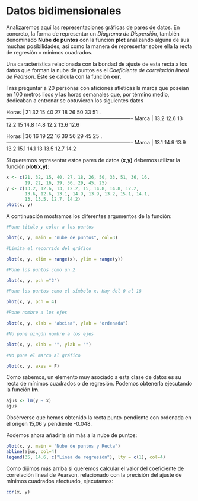 
# Datos bidimensionales

Analizaremos aquí las representaciones gráficas de pares de datos. En concreto, la forma de representar un _Diagrama de Dispersión_, también denominado __Nube de puntos__ con la función __plot__ analizando alguna de sus muchas posibilidades, así como la manera de representar sobre ella la recta de regresión o mínimos cuadrados.

Una característica relacionada con la bondad de ajuste de esta recta a los datos que forman la nube de puntos es el _Coeficiente de correlación lineal de Pearson_. Éste se calcula con la función __cor__.

<!--sec data-title="Ejemplo 2.4" data-id="ej2_4" ces-->


Tras preguntar a 20 personas con aficiones atléticas la marca que poseían en 100 metros lisos y las horas semanales que, por término medio, dedicaban a entrenar se obtuvieron los siguientes datos

Horas |  21     32     15     40     27     18     26     50     33     51 
.-------------------------------------------------------------------------
Marca |  13.2  12.6    13    12.2   15    14.8    14.8   12.2   13.6   12.6

Horas |  36     16     19     22     16     39     56     29     45     25 
.-------------------------------------------------------------------------
Marca |  13.1  14.9    13.9  13.2   15.1  14.1    13     13.5   12.7   14.2

Si queremos representar estos pares de datos __(x,y)__ debemos utilizar la función __plot(x,y)__:

```r
x <- c(21, 32, 15, 40, 27, 18, 26, 50, 33, 51, 36, 16,
       19, 22, 16, 39, 56, 29, 45, 25)
y <- c(13.2, 12.6, 13, 12.2, 15, 14.8, 14.8, 12.2, 
       13.6, 12.6, 13.1, 14.9, 13.9, 13.2, 15.1, 14.1, 
       13, 13.5, 12.7, 14.2)
plot(x, y)

```

A continuación mostramos los diferentes argumentos de la función:

```r
#Pone titulo y color a los puntos

plot(x, y, main = "nube de puntos", col=3)

```

```r
#Limita el recorrido del gráfico

plot(x, y, xlim = range(x), ylim = range(y))

```

```r
#Pone los puntos como un 2

plot(x, y, pch ="2")

```


```r
#Pone los puntos como el símbolo x. Hay del 0 al 18

plot(x, y, pch = 4)

```

```r
#Pone nombre a los ejes

plot(x, y, xlab = "abcisa", ylab = "ordenada")

```

```r
#No pone ningún nombre a los ejes

plot(x, y, xlab = "", ylab = "")

```

```r
#No pone el marco al gráfico

plot(x, y, axes = F)

```

Como sabemos, un elemento muy asociado a esta clase de datos es su recta de mínimos cuadrados o de regresión. Podemos obtenerla ejecutando la función __lm__. 

```r
ajus <- lm(y ~ x)
ajus

```
Obsérverse que hemos obtenido la recta punto-pendiente con ordenada en el origen 15,06 y pendiente -0.048.

Podemos ahora añadirla sin más a la nube de puntos:

```r
plot(x, y, main = "Nube de puntos y Recta")
abline(ajus, col=4)
legend(35, 14.6, c("Línea de regresión"), lty = c(1), col=4)


```

Como dijimos más arriba si queremos calcular el valor del coeficiente de correlación lineal de Pearson, relacionado con la precisión del ajuste de mínimos cuadrados efectuado, ejecutamos:

```r
cor(x, y)

```
<!--endsec-->

